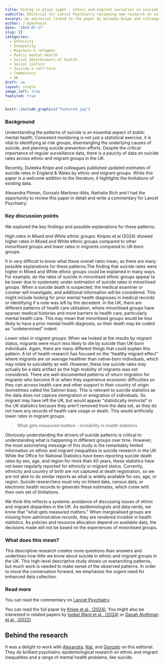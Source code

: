 ```yaml
---
title: Hiding in plain sight - ethnic and migrant variation in suicide
subtitle: Editorial for Lancet Psychiatry reviewing new research on suicide rates in England 
excerpt: An editorial linked to the paper by Duleeka Knipe and colleagues (2024) published in Lancet Psychiatry 
author: J Dykxhoorn
date: '2024-07-17'
slug: []
categories:
  - Ethnicity
  - Inequality
  - Migrants & refugees
  - Public mental health
  - Social determinants of health
  - Social justice
  - Suicide & self-harm
  - Commentary
  - UK
draft: no
layout: single
image_left: true
featured: true
---
```


```r
knitr::include_graphics("featured.jpg")
```

### Background
Understanding the patterns of suicide is an essential aspect of public mental health. Consistent monitoring is not just a statistical exercise, it is vital to identifying at-risk groups, disentangling the underlying causes of suicide, and planning suicide prevention efforts. Despite the critical importance of regular surveillance data, there is a paucity of data on suicide rates across ethnic and migrant groups in the UK. 

Recently, Duleeka Knipe and colleagues published updated estimates of suicide rates in England & Wales by ethnic and migrant groups. While this paper is a welcome addition to the literature, it highlights the limitations of existing data. 

Alexandra Pitman, Gonzalo Martínez-Alés, Nathalie Rich and I had the opportunity to review this paper in detail and write a commentary for Lancet Psychiatry. 


### Key discussion points 
We explored the key findings and possible explanations for these patterns. 

*High rates in Mixed and White ethnic groups:* Knipes et al (2024) showed higher rates in Mixed and White ethnic groups compared to other minoritised groups and lower rates in migrants compared to UK-born groups. 

It is very difficult to know what these overall rates mean, as there are many possible explanations for these patterns.The finding that suicide rates were higher in Mixed and White ethnic groups could be explained in many ways. For example, do the rates of suicide in minoritised ethnic groups appear to be lower due to systematic under-estimation of suicide rates in minoritised groups. When a suicide death is suspected, the medical examiner or coroner will investigate, and additional information will be considered. This might include looking for prior mental health diagnoses in medical records or identifying if a note was left by the decedent. In the UK, there are different patterns of health care utilisation, where minoritised groups have sparser medical histories and more barriers to health care, particularly mental health care. This may mean that minoritised groups would be less likely to have a prior mental health diagnosis, so their death may be coded as "undetermined" indent. 

*Lower rates in migrant groups:* When we looked at the results by migrant status, migrants were much less likely to die by suicide than UK-born individuals. Again, there are many different things that could explain this pattern. A lot of health research has focused on the "healthy migrant effect" where migrants are on average healthier than native-born individuals, which may relate to suicidality as well. However, these low suicide rates may actually be a data artifact as the high mobility of migrants was not considered. There are well-documented patterns of return migration for migrants who become ill or when they experience economic difficulties so they can access health care and other support in their country of origin (sometimes called the Salmon bias). This is relevant to suicide statistics as the data does not capture immigration or emigration of individuals. So migrant may have left the UK, but would appear "statistically immortal" in the UK statistics because they aren't removed from the data set, as they do not have any records of health care usage or death. This would artificially lower rates in migrant groups. 


>What gets measured matters - invisibility in health statistics

Obviously understanding the drivers of suicide patterns is critical to understanding what is happening in different groups over time. However, the most astonishing message of this study is the remarkably limited information on ethnic and migrant inequalities in suicide research in the UK. While the Office for National Statistics have been reporting suicide death rates by sex, age, and region for more than 40 years, these statistics have not been regularly reported for ethnicity or migrant status. Currently, ethnicity and country of birth are not captured at death registration, so we are not able to do similar reports as what is widely available for sex, age, or region. Suicide researchers must rely on linked data, census data, or electronic health records to generate these estimates, which come with their own set of limitations. 

We think this reflects a systemic avoidance of discussing issues of ethnic and migrant disparities in the UK. As epidemiologists and data nerds, we know that "what gets measured matters." When marginalised groups are missing from administrative records, they are rendered invisible in health statistics. As policies and resource allocation depend on available data, the decisions made will not be based on the experiences of minoritised groups. 


### What does this mean?
This descriptive research creates more questions than answers and underlines how little we know about suicide in ethnic and migrant groups in the UK. This high-level descriptive study shows us overarching patterns, but much work is needed to make sense of the observed patterns. In order to move the conversation forward, we emphasise the urgent need for enhanced data collection. 


### Read more
You can read the commentary on [Lancet Psychiatry](https://www.thelancet.com/journals/lanpsy/article/PIIS2215-0366(24)00218-9/fulltext#back-bib3).

You can read the full paper by [Knipe et al., (2024)](https://www.thelancet.com/journals/lanpsy/article/PIIS2215-0366(24)00184-6/fulltext). You might also be interested in related papers by [Isobel Ward et al., (2024)](https://academic.oup.com/eurpub/article/34/2/211/7603331?login=true) or [Danah Alothman et al., (2022)](https://www.sciencedirect.com/science/article/pii/S0165032721012659?via%3Dihub)


## Behind the research
It was a delight to work with [Alexandra](https://profiles.ucl.ac.uk/8825-alexandra-pitman), [Nat](https://profiles.ucl.ac.uk/80231-nathalie-rich), and [Gonzalo](https://www.hsph.harvard.edu/profile/gonzalo-martinez-ales/) on this editorial. They do brilliant psychiatric epidemiological research on ethnic and migrant inequalities and a range of mental health problems, like suicide.  
